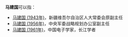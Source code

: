 '''马建国'''可以指：

*[[马建国_(1943年)|马建国 (1943年)]]，新疆维吾尔自治区人大常委会原副主任
*[[马建国_(1956年)|马建国 (1956年)]]，中央军委战略规划办公室副主任
*[[马建国_(1961年)|马建国 (1961年)]]，中国电子学家，长江学者

{{disamb|jian|cat=三字马姓人名消歧义}}